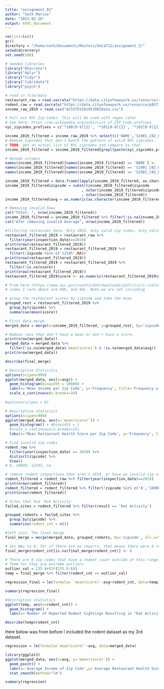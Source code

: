 ```yaml
---
title: "assignment_02"
author: "Seth Marcus"
date: "2023-02-26"
output: html_document
---
```


```r
rm(list=ls())
gc()
directory = "/home/seth/Documents/Masters/data712/assignment_2/"
setwd(directory)
set.seed(100)
```

```r
# needed libraries
library("RSocrata")
library("dplyr")
library("tidyr")
library("lubridate")
library("psych")
```

```r
# read in file/data
restaurant_raw = read.socrata("https://data.cityofnewyork.us/resource/43nn-pn8j.json?$select=camis,zipcode,inspection_date,action,violation_code,violation_description,critical_flag,score,grade,cuisine_description")
rodent_raw = read.socrata("https://data.cityofnewyork.us/resource/p937-wjvj.json?$select=inspection_type,job_ticket_or_work_order_id,zip_code as zipcode,inspection_date,result")
income_raw_2019 = read.csv("ACSST5Y2019S1901Data.csv")
```

```r
# Pull out NYC Zip Codes. This will be used with regex later
# See here: https://en.wikipedia.org/wiki/List_of_ZIP_Code_prefixes
nyc_zipcodes_prefixes = c('*100[0-9]{2}', '*101[0-9]{2}', '*102[0-9]{2}', '*103[0-9]{2}', '*104[0-9]{2}', '*110[0-9]{2}','*111[0-9]{2}', '*112[0-9]{2}', '*113[0-9]{2}', '*114[0-9]{2}', '*116[0-9]{2}')
```

```r
income_2019_filtered = income_raw_2019 %>% select(c('NAME','S1901_C02_012E', 'S1901_C02_013E'))
# Remove zipcodes that don't match the pattern of valid NYC zipcodes.
# TODO: get an actual list of NYC zipcodes and compare to that
income_2019_filtered = income_2019_filtered[grepl(paste(nyc_zipcodes_prefixes, collapse="|"), income_2019_filtered$NAME),]

# Rename columns
names(income_2019_filtered)[names(income_2019_filtered) == 'NAME'] <- 'zipcode'
names(income_2019_filtered)[names(income_2019_filtered) == 'S1901_C02_012E'] <- 'median_income'
names(income_2019_filtered)[names(income_2019_filtered) == 'S1901_C02_013E'] <- 'avg_income'

```

```r
income_2019_filtered = data.frame(lapply(income_2019_filtered, as.character), stringsAsFactors = FALSE)
income_2019_filtered$zipcode = substr(income_2019_filtered$zipcode
                                   , nchar(income_2019_filtered$zipcode)-4
                                   , nchar(income_2019_filtered))
income_2019_filtered$avg = as.numeric(as.character(income_2019_filtered$avg))
```


```r
# Removing invalid Rows
cat("Total: ", nrow(income_2019_filtered))
income_2019_filtered = income_2019_filtered %>% filter(!is.na(income_2019_filtered$avg))
cat("Afer removing invalid Average", nrow(income_2019_filtered))

```


```r
#filtering restaurant data. Only 2019, only valid zip codes, only valid scores
restaurant_filtered_2019 = restaurant_raw %>% 
  filter(year(inspection_date)==2019)
print(nrow(restaurant_filtered_2019))
restaurant_filtered_2019 = restaurant_filtered_2019 %>%
  filter(!zipcode %in% c('12345',NA))
print(nrow(restaurant_filtered_2019))
restaurant_filtered_2019 = restaurant_filtered_2019 %>%
  filter(!is.na(score))
print(nrow(restaurant_filtered_2019))
restaurant_filtered_2019$score <- as.numeric(restaurant_filtered_2019$score)
```

```r
# From here (https://www.nyc.gov/assets/doh/downloads/pdf/rii/ri-violation-penalty.pdf), 
# codes I care about are 04K, and 04L. Note we are not including 
```

```r
# group the restaurant scores by zipcode and take the mean
grouped_rest = restaurant_filtered_2019 %>%
  group_by(zipcode) %>%
  summarise(mean(score))
```


```r
# First data merge
merged_data = merge(x=income_2019_filtered, y=grouped_rest, by='zipcode', all=TRUE)
```


```r
# Remove rows that don't have a mean or don't have a score.
print(nrow(merged_data))
merged_data = merged_data %>%
  filter(!is.na(merged_data$`mean(score)`) & !is.na(merged_data$avg))
print(nrow(merged_data))  
```


```r
describe(final_merge)
```

```r
# Desrciptive Statistics
options(scipen=999)
ggplot(merged_data, aes(x=avg)) + 
  geom_histogram(binwidth = 10000) + 
  labs(x='Mean Income per Zip Code', y='Frequency', title='Frequency of Mean Income of Zip Codes in NYC')+
  scale_x_continuous(n.breaks=10)
  
#options(scipen = 0)
```


```r
# Descriptive statistics
options(scipen=999)
ggplot(merged_data, aes(x=`mean(score)`)) + 
  geom_histogram() + #binwidth = 1
  #scale_x_continuous(n.breaks=15)
  labs(x='Mean Restaurant Health Score per Zip Code', y='Frequency', title='Frequency of Average Restaurant Health Score of Zip Codes in NYC')
```



```r
# Find invalid zip codes
rodent_raw %>% 
  filter(year(inspection_date) == 2019) %>%
  distinct(zipcode) %>%
  View()
# 0, 10000, 12345, na
```

```r
# remove rodent inspections that aren't 2019, or have an invalid zip code
rodent_filtered = rodent_raw %>% filter(year(inspection_date)==2019)
print(nrow(rodent_filtered))
rodent_filtered = rodent_filtered %>% filter(!zipcode %in% c('0','10000','12345', NA))
print(nrow(rodent_filtered))
```

```r
# Sites that had 'Rat Activity'
failed_sites = rodent_filtered %>% filter(result == 'Rat Activity')
```

```r
grouped_rodents = failed_sites %>% 
  group_by(zipcode) %>% 
  summarise(rodent_cnt = n())
```




```r
#left join. The final merge
final_merge = merge(merged_data, grouped_rodents, by='zipcode', all.x=TRUE)
```


```r
# Set NAs to 0, for if there are no reports, that means there were 0 reported active sightings
final_merge$rodent_cnt[is.na(final_merge$rodent_cnt)] <- 0
```


```r
# There are 6 zip codes that have a rodent count outside of this range. Remove
# Them for they are extreme outliers
outlier_val = 235.8+(3*(235.8-6))
temp = final_merge %>% filter(rodent_cnt <= outlier_val)
```


```r
regression_final = lm(formula= `mean(score)`~avg+rodent_cnt, data=temp)
```


```r
summary(regression_final)
```



```r
#descriptive statistics
ggplot(temp, aes(x=rodent_cnt)) + 
  geom_histogram() +
  labs(x='Number of Reported Rodent Sightings Resulting in "Rat Activity"', y="Frequency", title='Frequency of Number of Positive Reported Rodent Sightings by Zip Code')
```


```r
describe(temp$rodent_cnt)
```



Here below was from before I included the rodent dataset as my 3rd dataset.
```r
regression = lm(formula=`mean(score)`~avg, data=merged_data)
```

```r
library(ggplot2)
ggplot(merged_data, aes(x=avg, y=`mean(score)`)) + 
  geom_point() + 
  labs(x='Average Income of Zip Code',y='Average Restaurant Health Score',title = 'Average Income by Zip Code vs. Average Restaurant Health Score by Zip Code')+
  stat_smooth(method="lm")
```

```r
summary(regression)
```

